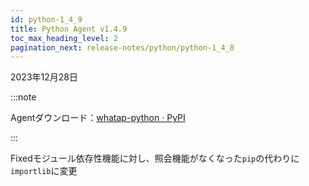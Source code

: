 ```yaml
---
id: python-1_4_9
title: Python Agent v1.4.9
toc_max_heading_level: 2
pagination_next: release-notes/python/python-1_4_8
---
```


2023年12月28日

:::note

Agentダウンロード：[whatap-python · PyPI](https://pypi.org/project/whatap-python/1.4.9/)

:::

<Status>Fixed</Status>モジュール依存性機能に対し、照会機能がなくなった<code>pip</code>の代わりに<code>importlib</code>に変更
